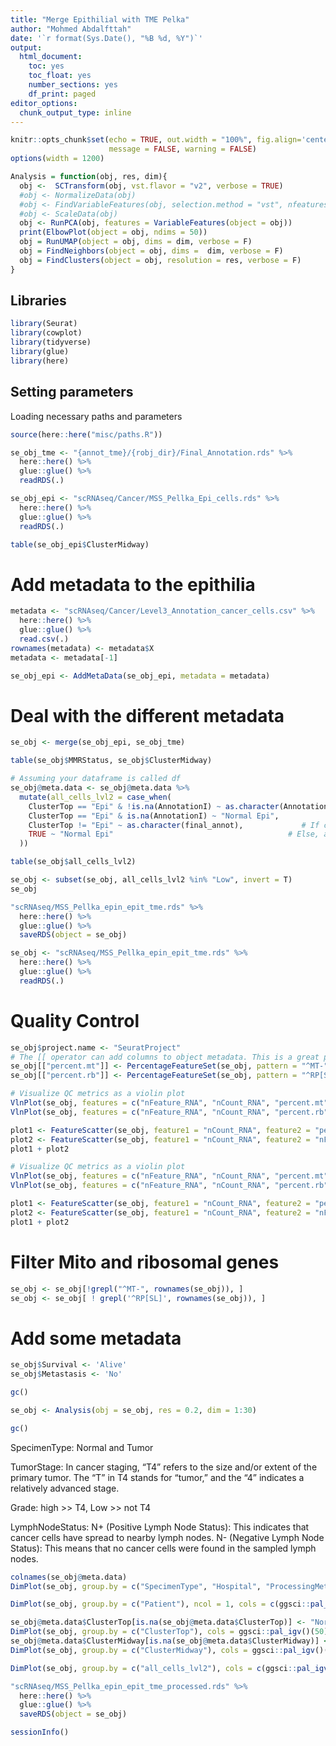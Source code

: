 ---
title: "Merge Epithilial with TME Pelka"
author: "Mohmed Abdalfttah"
date: '`r format(Sys.Date(), "%B %d, %Y")`'
output:
  html_document:
    toc: yes
    toc_float: yes
    number_sections: yes
    df_print: paged
editor_options: 
  chunk_output_type: inline
---

```{r setup, include=FALSE}
knitr::opts_chunk$set(echo = TRUE, out.width = "100%", fig.align='center', 
                      message = FALSE, warning = FALSE)
options(width = 1200)
```

```{r}
Analysis = function(obj, res, dim){
  obj <-  SCTransform(obj, vst.flavor = "v2", verbose = TRUE)
  #obj <- NormalizeData(obj)
  #obj <- FindVariableFeatures(obj, selection.method = "vst", nfeatures = 3000)
  #obj <- ScaleData(obj)
  obj <- RunPCA(obj, features = VariableFeatures(object = obj))
  print(ElbowPlot(object = obj, ndims = 50))
  obj = RunUMAP(object = obj, dims = dim, verbose = F)
  obj = FindNeighbors(object = obj, dims =  dim, verbose = F)
  obj = FindClusters(object = obj, resolution = res, verbose = F)
}

```

## Libraries

```{r}
library(Seurat)
library(cowplot)
library(tidyverse)
library(glue)
library(here)
```

## Setting parameters
Loading necessary paths and parameters
```{r}
source(here::here("misc/paths.R"))
```

```{r}
se_obj_tme <- "{annot_tme}/{robj_dir}/Final_Annotation.rds" %>%
  here::here() %>%
  glue::glue() %>%
  readRDS(.)
```

```{r}
se_obj_epi <- "scRNAseq/Cancer/MSS_Pellka_Epi_cells.rds" %>%
  here::here() %>%
  glue::glue() %>%
  readRDS(.)
```

```{r}
table(se_obj_epi$ClusterMidway)
```

# Add metadata to the epithilia 

```{r}
metadata <- "scRNAseq/Cancer/Level3_Annotation_cancer_cells.csv" %>%
  here::here() %>%
  glue::glue() %>%
  read.csv(.)
rownames(metadata) <- metadata$X
metadata <- metadata[-1]
```

```{r}
se_obj_epi <- AddMetaData(se_obj_epi, metadata = metadata)
```

# Deal with the different metadata

```{r}
se_obj <- merge(se_obj_epi, se_obj_tme)
```

```{r}
table(se_obj$MMRStatus, se_obj$ClusterMidway)
```

```{r}
# Assuming your dataframe is called df
se_obj@meta.data <- se_obj@meta.data %>%
  mutate(all_cells_lvl2 = case_when(
    ClusterTop == "Epi" & !is.na(AnnotationI) ~ as.character(AnnotationI),  # If column1 is 'epi' and column2 is not NA, assign column2's value
    ClusterTop == "Epi" & is.na(AnnotationI) ~ "Normal Epi",            # If column1 is 'epi' but column2 is NA, assign 'Normal epi'
    ClusterTop != "Epi" ~ as.character(final_annot),             # If column1 is not 'epi', use 'annotationlvl1'
    TRUE ~ "Normal Epi"                                       # Else, assign NA
  ))
```

```{r}
table(se_obj$all_cells_lvl2)
```

```{r}
se_obj <- subset(se_obj, all_cells_lvl2 %in% "Low", invert = T)
se_obj
```

```{r}
"scRNAseq/MSS_Pellka_epin_epit_tme.rds" %>%
  here::here() %>%
  glue::glue() %>%
  saveRDS(object = se_obj)
```

```{r}
se_obj <- "scRNAseq/MSS_Pellka_epin_epit_tme.rds" %>%
  here::here() %>%
  glue::glue() %>%
  readRDS(.)
```

# Quality Control 

```{r, fig.width=15}
se_obj$project.name <- "SeuratProject"
# The [[ operator can add columns to object metadata. This is a great place to stash QC stats
se_obj[["percent.mt"]] <- PercentageFeatureSet(se_obj, pattern = "^MT-")
se_obj[["percent.rb"]] <- PercentageFeatureSet(se_obj, pattern = "^RP[SL]")

```

```{r}
# Visualize QC metrics as a violin plot
VlnPlot(se_obj, features = c("nFeature_RNA", "nCount_RNA", "percent.mt"), ncol = 3, group.by = "project.name")
VlnPlot(se_obj, features = c("nFeature_RNA", "nCount_RNA", "percent.rb"), ncol = 3, group.by = "project.name")

plot1 <- FeatureScatter(se_obj, feature1 = "nCount_RNA", feature2 = "percent.mt", group.by = "project.name")
plot2 <- FeatureScatter(se_obj, feature1 = "nCount_RNA", feature2 = "nFeature_RNA", group.by = "project.name")
plot1 + plot2

```


```{r, fig.width=20, fig.height=10}
# Visualize QC metrics as a violin plot
VlnPlot(se_obj, features = c("nFeature_RNA", "nCount_RNA", "percent.mt"), ncol = 3, group.by = "orig.ident")
VlnPlot(se_obj, features = c("nFeature_RNA", "nCount_RNA", "percent.rb"), ncol = 3, group.by = "orig.ident")

plot1 <- FeatureScatter(se_obj, feature1 = "nCount_RNA", feature2 = "percent.mt", group.by = "orig.ident")
plot2 <- FeatureScatter(se_obj, feature1 = "nCount_RNA", feature2 = "nFeature_RNA", group.by = "orig.ident")
plot1 + plot2
```

# Filter Mito and ribosomal genes
```{r}
se_obj <- se_obj[!grepl("^MT-", rownames(se_obj)), ]
se_obj <- se_obj[ ! grepl('^RP[SL]', rownames(se_obj)), ]
```

# Add some metadata

```{r}
se_obj$Survival <- 'Alive'
se_obj$Metastasis <- 'No'
```

```{r}
gc()
```

```{r}
se_obj <- Analysis(obj = se_obj, res = 0.2, dim = 1:30)
```

```{r}
gc()
```

SpecimenType: Normal and Tumor

TumorStage: In cancer staging, "T4" refers to the size and/or extent of the primary tumor. The "T" in T4 stands for "tumor," and the "4" indicates a relatively advanced stage.

Grade: high >> T4, Low >> not T4

LymphNodeStatus: N+ (Positive Lymph Node Status): This indicates that cancer cells have spread to nearby lymph nodes. N- (Negative Lymph Node Status): This means that no cancer cells were found in the sampled lymph nodes.


```{r, fig.width= 20, fig.height=10}
colnames(se_obj@meta.data)
DimPlot(se_obj, group.by = c("SpecimenType", "Hospital", "ProcessingMethod", "Sex", "Side", "Grade", "TumorStage", "LymphNodeStatus", "MMRStatus", "MMRMLH1", "DiseaseOntology"), cols = ggsci::pal_igv()(50),raster = F)
```

```{r, fig.width=20, fig.height=10}
DimPlot(se_obj, group.by = c("Patient"), ncol = 1, cols = c(ggsci::pal_igv()(50), ggsci::pal_uchicago(palette = "light")(6), ggsci::pal_uchicago(palette = "dark")(6)),raster = F)
```

```{r, fig.width=10, fig.height=10}
se_obj@meta.data$ClusterTop[is.na(se_obj@meta.data$ClusterTop)] <- "Normal Epi"
DimPlot(se_obj, group.by = c("ClusterTop"), cols = ggsci::pal_igv()(50),raster = F)
se_obj@meta.data$ClusterMidway[is.na(se_obj@meta.data$ClusterMidway)] <- "Normal Epi"
DimPlot(se_obj, group.by = c("ClusterMidway"), cols = ggsci::pal_igv()(50),raster = F)
```

```{r, fig.width=10, fig.height=10}
DimPlot(se_obj, group.by = c("all_cells_lvl2"), cols = c(ggsci::pal_igv()(50), ggsci::pal_uchicago()(10)),raster = F, label = T)
```

```{r}
"scRNAseq/MSS_Pellka_epin_epit_tme_processed.rds" %>%
  here::here() %>%
  glue::glue() %>%
  saveRDS(object = se_obj)
```

```{r}
sessionInfo()
```